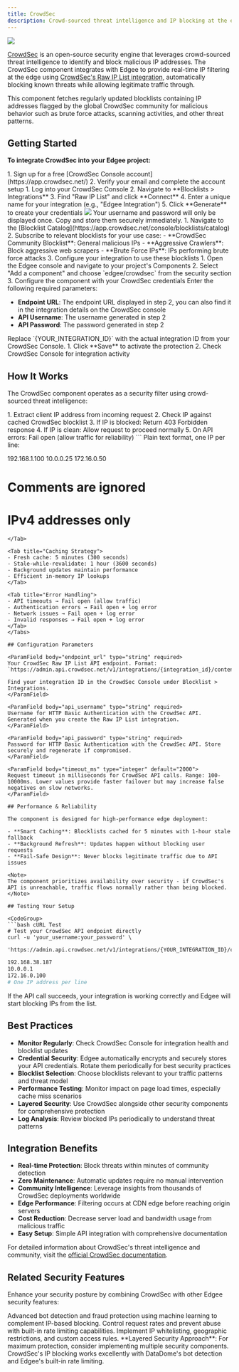 ```yaml
---
title: CrowdSec
description: Crowd-sourced threat intelligence and IP blocking at the edge - protect your website from malicious actors in real-time
---
```


<img src="/images/banners/crowdsec.png" className="rounded-lg" noZoom />


<EdgeeSdk />

[CrowdSec](https://www.crowdsec.net/) is an open-source security engine that leverages crowd-sourced threat intelligence to identify and block malicious IP addresses. The CrowdSec component integrates with Edgee to provide real-time IP filtering at the edge using [CrowdSec's Raw IP List integration](https://docs.crowdsec.net/u/integrations/rawiplist), automatically blocking known threats while allowing legitimate traffic through.

This component fetches regularly updated blocklists containing IP addresses flagged by the global CrowdSec community for malicious behavior such as brute force attacks, scanning activities, and other threat patterns.

## Getting Started

**To integrate CrowdSec into your Edgee project:**

<Steps>
<Step title="Create CrowdSec Console account">
  1. Sign up for a free [CrowdSec Console account](https://app.crowdsec.net/)
  2. Verify your email and complete the account setup
</Step>

<Step title="Set up Raw IP List integration">
  1. Log into your CrowdSec Console
  2. Navigate to **Blocklists > Integrations**
  3. Find "Raw IP List" and click **Connect**
  4. Enter a unique name for your integration (e.g., "Edgee Integration")
  5. Click **Generate** to create your credentials

  <img src="/images/crowdsec-rawlist-integration-credentials.png" class="rounded-lg" noZoom />
  
  <Warning>
  Your username and password will only be displayed once. Copy and store them securely immediately.
  </Warning>
</Step>

<Step title="Subscribe to blocklists">
  1. Navigate to the [Blocklist Catalog](https://app.crowdsec.net/console/blocklists/catalog)
  2. Subscribe to relevant blocklists for your use case:
     - **CrowdSec Community Blocklist**: General malicious IPs
     - **Aggressive Crawlers**: Block aggressive web scrapers
     - **Brute Force IPs**: IPs performing brute force attacks
  3. Configure your integration to use these blocklists
</Step>

<Step title="Add component to Edgee">
  1. Open the Edgee console and navigate to your project's Components
  2. Select "Add a component" and choose `edgee/crowdsec` from the security section
  3. Configure the component with your CrowdSec credentials
</Step>

<Step title="Configure component settings">
  Enter the following required parameters:
  
  - **Endpoint URL**: The endpoint URL displayed in step 2, you can also find it in the integration details on the CrowdSec console
  - **API Username**: The username generated in step 2
  - **API Password**: The password generated in step 2

  <Info>
  Replace `{YOUR_INTEGRATION_ID}` with the actual integration ID from your CrowdSec Console.
  </Info>
</Step>

<Step title="Test and activate">
  1. Click **Save** to activate the protection
  2. Check CrowdSec Console for integration activity
</Step>
</Steps>

## How It Works

The CrowdSec component operates as a security filter using crowd-sourced threat intelligence:

<Tabs>
<Tab title="Request Processing">
1. Extract client IP address from incoming request
2. Check IP against cached CrowdSec blocklist
3. If IP is blocked: Return 403 Forbidden response  
4. If IP is clean: Allow request to proceed normally
5. On API errors: Fail open (allow traffic for reliability)
</Tab>

<Tab title="Blocklist Format">
```
Plain text format, one IP per line:

192.168.1.100
10.0.0.25
172.16.0.50

# Comments are ignored
# IPv4 addresses only
```
</Tab>

<Tab title="Caching Strategy">
- Fresh cache: 5 minutes (300 seconds)
- Stale-while-revalidate: 1 hour (3600 seconds)
- Background updates maintain performance
- Efficient in-memory IP lookups
</Tab>

<Tab title="Error Handling">
- API timeouts → Fail open (allow traffic)
- Authentication errors → Fail open + log error
- Network issues → Fail open + log error
- Invalid responses → Fail open + log error
</Tab>
</Tabs>

## Configuration Parameters

<ParamField body="endpoint_url" type="string" required>
Your CrowdSec Raw IP List API endpoint. Format: `https://admin.api.crowdsec.net/v1/integrations/{integration_id}/content`

Find your integration ID in the CrowdSec Console under Blocklist > Integrations.
</ParamField>

<ParamField body="api_username" type="string" required>
Username for HTTP Basic Authentication with the CrowdSec API. Generated when you create the Raw IP List integration.
</ParamField>

<ParamField body="api_password" type="string" required>
Password for HTTP Basic Authentication with the CrowdSec API. Store securely and regenerate if compromised.
</ParamField>

<ParamField body="timeout_ms" type="integer" default="2000">
Request timeout in milliseconds for CrowdSec API calls. Range: 100-10000ms. Lower values provide faster failover but may increase false negatives on slow networks.
</ParamField>

## Performance & Reliability

The component is designed for high-performance edge deployment:

- **Smart Caching**: Blocklists cached for 5 minutes with 1-hour stale fallback
- **Background Refresh**: Updates happen without blocking user requests
- **Fail-Safe Design**: Never blocks legitimate traffic due to API issues

<Note>
The component prioritizes availability over security - if CrowdSec's API is unreachable, traffic flows normally rather than being blocked.
</Note>

## Testing Your Setup

<CodeGroup>
```bash cURL Test
# Test your CrowdSec API endpoint directly
curl -u 'your_username:your_password' \
  'https://admin.api.crowdsec.net/v1/integrations/{YOUR_INTEGRATION_ID}/content'
```

```bash Expected Response
192.168.38.187
10.0.0.1
172.16.0.100
# One IP address per line
```
</CodeGroup>

If the API call succeeds, your integration is working correctly and Edgee will start blocking IPs from the list.

## Best Practices

- **Monitor Regularly**: Check CrowdSec Console for integration health and blocklist updates
- **Credential Security**: Edgee automatically encrypts and securely stores your API credentials. Rotate them periodically for best security practices  
- **Blocklist Selection**: Choose blocklists relevant to your traffic patterns and threat model
- **Performance Testing**: Monitor impact on page load times, especially cache miss scenarios
- **Layered Security**: Use CrowdSec alongside other security components for comprehensive protection
- **Log Analysis**: Review blocked IPs periodically to understand threat patterns

## Integration Benefits

- **Real-time Protection**: Block threats within minutes of community detection
- **Zero Maintenance**: Automatic updates require no manual intervention
- **Community Intelligence**: Leverage insights from thousands of CrowdSec deployments worldwide  
- **Edge Performance**: Filtering occurs at CDN edge before reaching origin servers
- **Cost Reduction**: Decrease server load and bandwidth usage from malicious traffic
- **Easy Setup**: Simple API integration with comprehensive documentation

For detailed information about CrowdSec's threat intelligence and community, visit the [official CrowdSec documentation](https://docs.crowdsec.net/).

## Related Security Features

Enhance your security posture by combining CrowdSec with other Edgee security features:

<CardGroup cols={2}>
<Card title="DataDome Bot Protection" href="/components/security/datadome" icon="shield-check">
  Advanced bot detection and fraud protection using machine learning to complement IP-based blocking.
</Card>

<Card title="Rate Limiting" href="/services/security/rate-limiting" icon="gauge-high">
  Control request rates and prevent abuse with built-in rate limiting capabilities.
</Card>

<Card title="Access Control" href="/services/security/access-control" icon="key">
  Implement IP whitelisting, geographic restrictions, and custom access rules.
</Card>
</CardGroup>

<Note>
**Layered Security Approach**: For maximum protection, consider implementing multiple security components. CrowdSec's IP blocking works excellently with DataDome's bot detection and Edgee's built-in rate limiting.
</Note>

